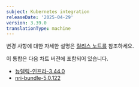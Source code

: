 ```yaml
---
subject: Kubernetes integration
releaseDate: '2025-04-29'
version: 3.39.0
translationType: machine
---
```


변경 사항에 대한 자세한 설명은 [릴리스 노트를](https://github.com/newrelic/nri-kubernetes/releases/tag/v3.39.0) 참조하세요.

이 통합은 다음 차트 버전에 포함되어 있습니다.

* [뉴렐릭-인프라-3.44.0](https://github.com/newrelic/nri-kubernetes/releases/tag/newrelic-infrastructure-3.44.0)
* [nri-bundle-5.0.122](https://github.com/newrelic/helm-charts/releases/tag/nri-bundle-5.0.122)